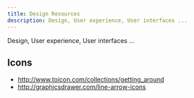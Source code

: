 ```yaml
---
title: Design Resources
description: Design, User experience, User interfaces ...
---
```


Design, User experience, User interfaces ...

## Icons

* http://www.toicon.com/collections/getting_around
* http://graphicsdrawer.com/line-arrow-icons